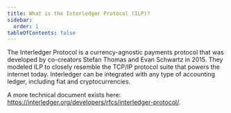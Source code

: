```yaml
---
title: What is the Interledger Protocol (ILP)?
sidebar:
  order: 1
tableOfContents: false
---
```



The Interledger Protocol is a currency-agnostic payments protocol that was developed by co-creators Stefan Thomas and Evan Schwartz in 2015. They modeled ILP to closely resemble the TCP/IP protocol suite that powers the internet today. Interledger can be integrated with any type of accounting ledger, including fiat and cryptocurrencies.

A more technical document exists here: https://interledger.org/developers/rfcs/interledger-protocol/.

<CompletionTracker postId="what-is-the-ilp" client:only="react" />
